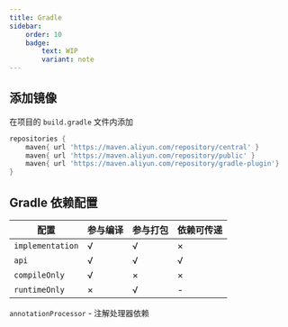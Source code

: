 ```yaml
---
title: Gradle
sidebar:
    order: 10
    badge:
        text: WIP
        variant: note
---
```


## 添加镜像

在项目的 `build.gradle` 文件内添加

```groovy title="build.gradle"
repositories {
	maven{ url 'https://maven.aliyun.com/repository/central' }
	maven{ url 'https://maven.aliyun.com/repository/public' }
	maven{ url 'https://maven.aliyun.com/repository/gradle-plugin'}
}
```

## Gradle 依赖配置

| 配置             | 参与编译 | 参与打包 | 依赖可传递 |
| ---------------- | -------- | -------- | ---------- |
| `implementation` | √        | √        | ×          |
| `api`            | √        | √        | √          |
| `compileOnly`    | √        | ×        | ×          |
| `runtimeOnly`    | ×        | √        | -          |

`annotationProcessor` - 注解处理器依赖
